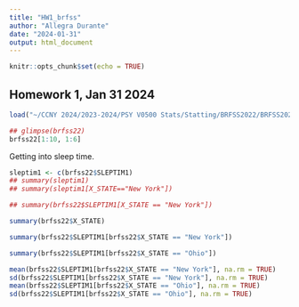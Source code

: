 ---
title: "HW1_brfss"
author: "Allegra Durante"
date: "2024-01-31"
output: html_document
---

```{r setup, include=FALSE}
knitr::opts_chunk$set(echo = TRUE)
```

## Homework 1, Jan 31 2024

```{r}
load("~/CCNY 2024/2023-2024/PSY V0500 Stats/Statting/BRFSS2022/BRFSS2022_rev.RData")
```
```{r}
## glimpse(brfss22)
brfss22[1:10, 1:6]
```
Getting into sleep time.
```{r}
sleptim1 <- c(brfss22$SLEPTIM1)
## summary(sleptim1)
## summary(sleptim1[X_STATE=="New York"])
```

```{r}
## summary(brfss22$SLEPTIM1[X_STATE == "New York"])
```
```{r}
summary(brfss22$X_STATE)
```
```{r}
summary(brfss22$SLEPTIM1[brfss22$X_STATE == "New York"])
```
```{r}
summary(brfss22$SLEPTIM1[brfss22$X_STATE == "Ohio"])
```
```{r}
mean(brfss22$SLEPTIM1[brfss22$X_STATE == "New York"], na.rm = TRUE)
sd(brfss22$SLEPTIM1[brfss22$X_STATE == "New York"], na.rm = TRUE)
mean(brfss22$SLEPTIM1[brfss22$X_STATE == "Ohio"], na.rm = TRUE)
sd(brfss22$SLEPTIM1[brfss22$X_STATE == "Ohio"], na.rm = TRUE)
```




